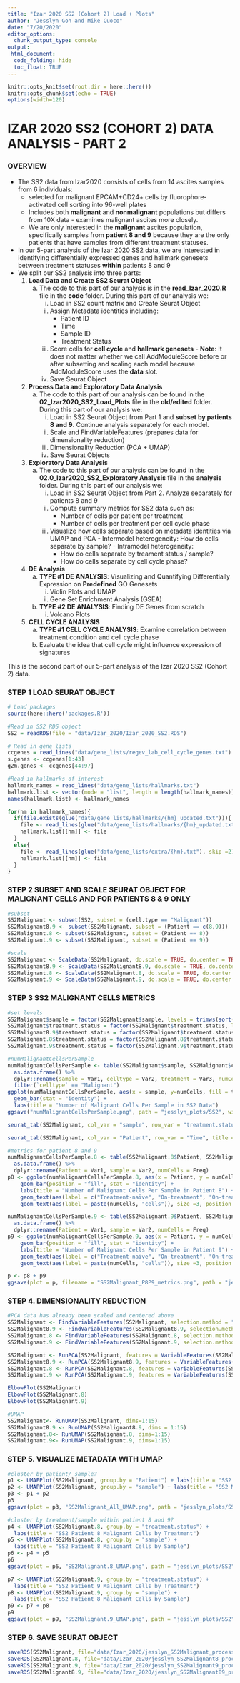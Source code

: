 ```yaml
---
title: "Izar 2020 SS2 (Cohort 2) Load + Plots"
author: "Jesslyn Goh and Mike Cuoco"
date: "7/20/2020"
editor_options: 
  chunk_output_type: console
output:
 html_document:
  code_folding: hide
  toc_float: TRUE 
---
```


```r
knitr::opts_knit$set(root.dir = here::here())
knitr::opts_chunk$set(echo = TRUE)
options(width=120)
```

# IZAR 2020 SS2 (COHORT 2) DATA ANALYSIS - PART 2

### OVERVIEW
* The SS2 data from Izar2020 consists of cells from 14 ascites samples from 6 individuals: 
    - selected for malignant EPCAM+CD24+ cells by fluorophore-activated cell sorting into 96-well plates
    - Includes both **malignant** and **nonmalignant** populations but differs from 10X data - examines malignant ascites more closely. 
    - We are only interested in the **malignant** ascites population, specifically samples from **patient 8 and 9** because they are the only patients that have samples from different treatment statuses. 
    
* In our 5-part analysis of the Izar 2020 SS2 data, we are interested in identifying differentially expressed genes and hallmark genesets between treatment statuses **within** patients 8 and 9 
* We split our SS2 analysis into three parts: 
    1. **Load Data and Create SS2 Seurat Object**
        a. The code to this part of our analysis is in the **read_Izar_2020.R** file in the **code** folder. During this part of our analysis we: 
            i. Load in SS2 count matrix and Create Seurat Object 
            ii. Assign Metadata identities including: 
                - Patient ID
                - Time
                - Sample ID
                - Treatment Status 
            iii. Score cells for **cell cycle** and **hallmark genesets** 
                - **Note**: It does not matter whether we call AddModuleScore before or after subsetting and scaling each model because AddModuleScore uses the **data** slot. 
            iv. Save Seurat Object
          
    2. **Process Data and Exploratory Data Analysis**
        a. The code to this part of our analysis can be found in the **02_Izar2020_SS2_Load_Plots** file in the **old/edited** folder. During this part of our analysis we: 
            i. Load in SS2 Seurat Object from Part 1 and **subset by patients 8 and 9**. Continue analysis separately for each model. 
            ii. Scale and FindVariableFeatures (prepares data for dimensionality reduction)
            iii. Dimensionality Reduction (PCA + UMAP)
            vi. Save Seurat Objects 
      
    3. **Exploratory Data Analysis**
        a. The code to this part of our analysis can be found in the **02.0_Izar2020_SS2_Exploratory Analysis** file in the **analysis** folder. During this part of our analysis we: 
            i. Load in SS2 Seurat Object from Part 2. Analyze separately for patients 8 and 9
            ii. Compute summary metrics for SS2 data such as: 
                - Number of cells per patient per treatment 
                - Number of cells per treatment per cell cycle phase 
            iii. Visualize how cells separate based on metadata identities via UMAP and PCA
                - Intermodel heterogeneity: How do cells separate by sample? 
                - Intramodel heterogeneity: 
                    * How do cells separate by treament status / sample? 
                    * How do cells separate by cell cycle phase?
            
    4. **DE Analysis**
        a. **TYPE #1 DE ANALYSIS**: Visualizing and Quantifying Differentially Expression on **Predefined** GO Genesets
            i. Violin Plots and UMAP 
            ii. Gene Set Enrichment Analysis (GSEA)
        b. **TYPE #2 DE ANALYSIS**: Finding DE Genes from scratch
            i. Volcano Plots 
          
    5. **CELL CYCLE ANALYSIS**
        a. **TYPE #1 CELL CYCLE ANALYSIS**: Examine correlation between treatment condition and cell cycle phase
        b. Evaluate the idea that cell cycle might influence expression of signatures 

This is the second part of our 5-part analysis of the Izar 2020 SS2 (Cohort 2) data. 

### STEP 1 LOAD SEURAT OBJECT

```r
# Load packages
source(here::here('packages.R'))

#Read in SS2 RDS object
SS2 = readRDS(file = "data/Izar_2020/Izar_2020_SS2.RDS")

# Read in gene lists
ccgenes = read_lines("data/gene_lists/regev_lab_cell_cycle_genes.txt")
s.genes <- ccgenes[1:43]
g2m.genes <- ccgenes[44:97]

#Read in hallmarks of interest
hallmark_names = read_lines("data/gene_lists/hallmarks.txt")
hallmark.list <- vector(mode = "list", length = length(hallmark_names))
names(hallmark.list) <- hallmark_names

for(hm in hallmark_names){
  if(file.exists(glue("data/gene_lists/hallmarks/{hm}_updated.txt"))){
    file <- read_lines(glue("data/gene_lists/hallmarks/{hm}_updated.txt"), skip = 1)
    hallmark.list[[hm]] <- file
  }
  else{
    file <- read_lines(glue("data/gene_lists/extra/{hm}.txt"), skip =2)
    hallmark.list[[hm]] <- file
  }
}
```

### STEP 2 SUBSET AND SCALE SEURAT OBJECT FOR MALIGNANT CELLS AND FOR PATIENTS 8 & 9 ONLY 
```r
#subset
SS2Malignant <- subset(SS2, subset = (cell.type == "Malignant"))
SS2Malignant8.9 <- subset(SS2Malignant, subset = (Patient == c(8,9)))
SS2Malignant.8 <- subset(SS2Malignant, subset = (Patient == 8))
SS2Malignant.9 <- subset(SS2Malignant, subset = (Patient == 9))

#scale
SS2Malignant <- ScaleData(SS2Malignant, do.scale = TRUE, do.center = TRUE)
SS2Malignant8.9 <- ScaleData(SS2Malignant8.9, do.scale = TRUE, do.center = TRUE)
SS2Malignant.8 <- ScaleData(SS2Malignant.8, do.scale = TRUE, do.center = TRUE)
SS2Malignant.9 <- ScaleData(SS2Malignant.9, do.scale = TRUE, do.center = TRUE)
```

### STEP 3 SS2 MALIGNANT CELLS METRICS 
```r
#set levels
SS2Malignant$sample = factor(SS2Malignant$sample, levels = trimws(sort(formatC(unique(SS2$sample)))))
SS2Malignant$treatment.status = factor(SS2Malignant$treatment.status, levels = c("Treatment-naïve","On-treatment"))
SS2Malignant8.9$treatment.status = factor(SS2Malignant$treatment.status, levels = c("Treatment-naïve","On-treatment"))
SS2Malignant.8$treatment.status = factor(SS2Malignant.8$treatment.status, levels = c("Treatment-naïve","On-treatment"))
SS2Malignant.9$treatment.status = factor(SS2Malignant.9$treatment.status, levels = c("Treatment-naïve","On-treatment"))

#numMalignantCellsPerSample
numMalignantCellsPerSample <- table(SS2Malignant$sample, SS2Malignant$cell.type, SS2Malignant$treatment.status) %>%
  as.data.frame() %>% 
  dplyr::rename(sample = Var1, celltype = Var2, treatment = Var3, numCells = Freq) %>% 
  filter(`celltype` == "Malignant")
ggplot(numMalignantCellsPerSample, aes(x = sample, y=numCells, fill = treatment)) + 
  geom_bar(stat = "identity") + 
  labs(title = "Number of Malignant Cells Per Sample in SS2 Data") 
ggsave("numMalignantCellsPerSample.png", path = "jesslyn_plots/SS2", width = 8, height = 8)

seurat_tab(SS2Malignant, col_var = "sample", row_var = "treatment.status", title = "Number of Malignant cells per Sample per treatment status")

seurat_tab(SS2Malignant, col_var = "Patient", row_var = "Time", title = "Number of Malignant cells per Sample per Patient")

#metrics for patient 8 and 9
numMalignantCellsPerSample.8 <- table(SS2Malignant.8$Patient, SS2Malignant.8$sample) %>%
  as.data.frame() %>% 
  dplyr::rename(Patient = Var1, sample = Var2, numCells = Freq)
p8 <- ggplot(numMalignantCellsPerSample.8, aes(x = Patient, y = numCells, fill = sample)) + 
    geom_bar(position = "fill", stat = "identity") + 
    labs(title = "Number of Malignant Cells Per Sample in Patient 8") + 
    geom_text(aes(label = c("Treatment-naïve", "On-treatment", "On-treatment")), position = "fill", hjust = 0.5, vjust = 2, color = "white") + 
    geom_text(aes(label = paste(numCells, "cells")), size =3, position = "fill", hjust = 0.5, vjust = 4, color = "white")

numMalignantCellsPerSample.9 <- table(SS2Malignant.9$Patient, SS2Malignant.9$sample) %>%
  as.data.frame() %>% 
  dplyr::rename(Patient = Var1, sample = Var2, numCells = Freq)
p9 <- ggplot(numMalignantCellsPerSample.9, aes(x = Patient, y = numCells, fill = sample)) + 
    geom_bar(position = "fill", stat = "identity") + 
    labs(title = "Number of Malignant Cells Per Sample in Patient 9") + 
    geom_text(aes(label = c("Treatment-naïve", "On-treatment", "On-treatment")), position = "fill", hjust = 0.5, vjust = 2, color = "white") + 
    geom_text(aes(label = paste(numCells, "cells")), size =3, position = "fill", hjust = 0.5, vjust = 4, color = "white")

p <- p8 + p9
ggsave(plot = p, filename = "SS2Malignant_P8P9_metrics.png", path = "jesslyn_plots/SS2", width = 10)
```

### STEP 4. DIMENSIONALITY REDUCTION 
```r
#PCA data has already been scaled and centered above
SS2Malignant <- FindVariableFeatures(SS2Malignant, selection.method = "vst")
SS2Malignant8.9 <- FindVariableFeatures(SS2Malignant8.9, selection.method = "vst")
SS2Malignant.8 <- FindVariableFeatures(SS2Malignant.8, selection.method = "vst")
SS2Malignant.9 <- FindVariableFeatures(SS2Malignant.9, selection.method = "vst")

SS2Malignant <- RunPCA(SS2Malignant, features = VariableFeatures(SS2Malignant))
SS2Malignant8.9 <- RunPCA(SS2Malignant8.9, features = VariableFeatures(SS2Malignant8.9))
SS2Malignant.8 <- RunPCA(SS2Malignant.8, features = VariableFeatures(SS2Malignant.8))
SS2Malignant.9 <- RunPCA(SS2Malignant.9, features = VariableFeatures(SS2Malignant.9))

ElbowPlot(SS2Malignant)
ElbowPlot(SS2Malignant.8)
ElbowPlot(SS2Malignant.9)

#UMAP
SS2Malignant<- RunUMAP(SS2Malignant, dims=1:15)
SS2Malignant8.9 <- RunUMAP(SS2Malignant8.9, dims = 1:15)
SS2Malignant.8<- RunUMAP(SS2Malignant.8, dims=1:15)
SS2Malignant.9<- RunUMAP(SS2Malignant.9, dims=1:15)
```

### STEP 5. VISUALIZE METADATA WITH UMAP 
```r
#cluster by patient/ sample? 
p1 <- UMAPPlot(SS2Malignant, group.by = "Patient") + labs(title = "SS2 Malignant Cells UMAP by Patient")
p2 <- UMAPPlot(SS2Malignant, group.by = "sample") + labs(title = "SS2 Malignant Cells UMAP by Sample")
p3 <- p1 + p2 
p3
ggsave(plot = p3, "SS2Malignant_All_UMAP.png", path = "jesslyn_plots/SS2", width = 10)

#cluster by treatment/sample within patient 8 and 9? 
p4 <- UMAPPlot(SS2Malignant.8, group.by = "treatment.status") + 
  labs(title = "SS2 Patient 8 Malignant Cells by Treatment")
p5 <- UMAPPlot(SS2Malignant.8, group.by = "sample") + 
  labs(title = "SS2 Patient 8 Malignant Cells by Sample")
p6 <- p4 + p5
p6
ggsave(plot = p6, "SS2Malignant.8_UMAP.png", path = "jesslyn_plots/SS2", width = 10)

p7 <- UMAPPlot(SS2Malignant.9, group.by = "treatment.status") + 
  labs(title = "SS2 Patient 9 Malignant Cells by Treatment")
p8 <- UMAPPlot(SS2Malignant.9, group.by = "sample") + 
  labs(title = "SS2 Patient 8 Malignant Cells by Sample")
p9 <- p7 + p8
p9
ggsave(plot = p9, "SS2Malignant.9_UMAP.png", path = "jesslyn_plots/SS2", width = 10)

```

### STEP 6. SAVE SEURAT OBJECT 
```r
saveRDS(SS2Malignant, file="data/Izar_2020/jesslyn_SS2Malignant_processed.RDS")
saveRDS(SS2Malignant.8, file="data/Izar_2020/jesslyn_SS2Malignant8_processed.RDS")
saveRDS(SS2Malignant.9, file="data/Izar_2020/jesslyn_SS2Malignant9_processed.RDS")
saveRDS(SS2Malignant8.9, file="data/Izar_2020/jesslyn_SS2Malignant89_processed.RDS")

```
